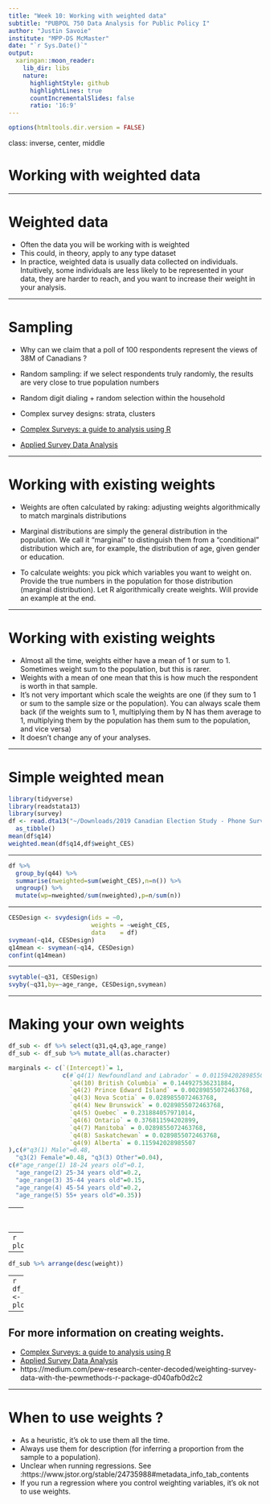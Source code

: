 ```yaml
---
title: "Week 10: Working with weighted data"
subtitle: "PUBPOL 750 Data Analysis for Public Policy I"
author: "Justin Savoie"
institute: "MPP-DS McMaster"
date: "`r Sys.Date()`"
output:
  xaringan::moon_reader:
    lib_dir: libs
    nature:
      highlightStyle: github
      highlightLines: true
      countIncrementalSlides: false
      ratio: '16:9'
---
```


```r
options(htmltools.dir.version = FALSE)
```

class: inverse, center, middle

# Working with weighted data

---

# Weighted data

- Often the data you will be working with is weighted
- This could, in theory, apply to any type dataset
- In practice, weighted data is usually data collected on individuals. Intuitively, some individuals are less likely to be represented in your data, they are harder to reach, and you want to increase their weight in your analysis.

---

# Sampling

- Why can we claim that a poll of 100 respondents represent the views of 38M of Canadians ?
- Random sampling: if we select respondents truly randomly, the results are very close to true population numbers
- Random digit dialing + random selection within the household


- Complex survey designs: strata, clusters
- [Complex Surveys: a guide to analysis using R](https://r-survey.r-forge.r-project.org/svybook/)
- [Applied Survey Data Analysis](https://www.isr.umich.edu/src/smp/asda/)

---

# Working with existing weights

- Weights are often calculated by raking: adjusting weights algorithmically to match marginals distributions
- Marginal distributions are simply the general distribution in the population. We call it "marginal" to distinguish them from a "conditional" distribution which are, for example, the distribution of age, given gender or education.


- To calculate weights: you pick which variables you want to weight on. Provide the true numbers in the population for those distribution (marginal distribution). Let R algorithmically create weights. Will provide an example at the end.

---

# Working with existing weights

- Almost all the time, weights either have a mean of 1 or sum to 1. Sometimes weight sum to the population, but this is rarer.
- Weights with a mean of one mean that this is how much the respondent is worth in that sample.
- It's not very important which scale the weights are one (if they sum to 1 or sum to the sample size or the population). You can always scale them back (if the weights sum to 1, multiplying them by N has them average to 1, multiplying them by the population has them sum to the population, and vice versa) 
- It doesn't change any of your analyses. 

---

# Simple weighted mean

```r
library(tidyverse)
library(readstata13)
library(survey)
df <- read.dta13("~/Downloads/2019 Canadian Election Study - Phone Survey v1.0.dta") %>%
  as_tibble()
mean(df$q14)
weighted.mean(df$q14,df$weight_CES)
```

---

```r
df %>%
  group_by(q44) %>%
  summarise(nweighted=sum(weight_CES),n=n()) %>%
  ungroup() %>%
  mutate(wp=nweighted/sum(nweighted),p=n/sum(n))
```

---

```r
CESDesign <- svydesign(ids = ~0,
                       weights = ~weight_CES,
                       data    = df)
svymean(~q14, CESDesign)
q14mean <- svymean(~q14, CESDesign)
confint(q14mean)
```

---

```r
svytable(~q31, CESDesign)
svyby(~q31,by=~age_range, CESDesign,svymean)
```

---

# Making your own weights

```r
df_sub <- df %>% select(q31,q4,q3,age_range) 
df_sub <- df_sub %>% mutate_all(as.character)

marginals <- c(`(Intercept)`= 1,
               c(#`q4(1) Newfoundland and Labrador` = 0.0115942028985507,
                 `q4(10) British Columbia` = 0.144927536231884,
                 `q4(2) Prince Edward Island` = 0.00289855072463768, 
                 `q4(3) Nova Scotia` = 0.0289855072463768,
                 `q4(4) New Brunswick` = 0.0289855072463768,
                 `q4(5) Quebec` = 0.231884057971014,
                 `q4(6) Ontario` = 0.376811594202899,
                 `q4(7) Manitoba` = 0.0289855072463768,
                 `q4(8) Saskatchewan` = 0.0289855072463768,
                 `q4(9) Alberta` = 0.115942028985507
),c(#"q3(1) Male"=0.48,
  "q3(2) Female"=0.48, "q3(3) Other"=0.04),
c(#"age_range(1) 18-24 years old"=0.1, 
  "age_range(2) 25-34 years old"=0.2, 
  "age_range(3) 35-44 years old"=0.15,
  "age_range(4) 45-54 years old"=0.2,
  "age_range(5) 55+ years old"=0.35))

```
---
```r
tmp_form <- paste(" ~ 1 + q4 + q3 + age_range")

surveyDesign <- svydesign(id = ~ 1, 
                          weights = ~ 1,
                          data = df_sub)
surveyDesign <- calibrate(design     = surveyDesign,
                          formula    = as.formula(tmp_form),
                          calfun     = "raking",
                          population = marginals,
                          maxit      = 2000)
df_sub$weight <- weights(surveyDesign)
```
---
```r
plot(df_sub$weight*nrow(df_sub),df$weight_CES)
```
---
```r
df_sub %>% arrange(desc(weight))
```
---
```r
df_sub$weight[df_sub$weight>quantile(df_sub$weight,0.99)] <- quantile(df_sub$weight,0.99)
plot(df_sub$weight*nrow(df_sub),df$weight_CES)
```

---

## For more information on creating weights.

- [Complex Surveys: a guide to analysis using R](https://r-survey.r-forge.r-project.org/svybook/)
- [Applied Survey Data Analysis](https://www.isr.umich.edu/src/smp/asda/)
- https://medium.com/pew-research-center-decoded/weighting-survey-data-with-the-pewmethods-r-package-d040afb0d2c2

---

# When to use weights ?

- As a heuristic, it's ok to use them all the time.
- Always use them for description (for inferring a proportion from the sample to a population).
- Unclear when running regressions. See :https://www.jstor.org/stable/24735988#metadata_info_tab_contents
- If you run a regression where you control weighting variables, it's ok not to use weights.